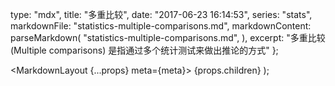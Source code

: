 
  type: "mdx",
  title: "多重比较",
  date: "2017-06-23 16:14:53",
  series: "stats",
  markdownFile: "statistics-multiple-comparisons.md",
  markdownContent: parseMarkdown(
    "statistics-multiple-comparisons.md",
  ),
  excerpt:
    "多重比较 (Multiple comparisons) 是指通过多个统计测试来做出推论的方式"
};


  <MarkdownLayout {...props} meta={meta}>
    {props.children}
  </MarkdownLayout>
);
